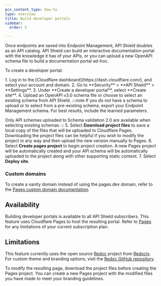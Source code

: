 ```yaml
---
pcx_content_type: how-to
type: overview
title: Build developer portals
sidebar:
  order: 5

---
```



Once <GlossaryTooltip term="API endpoint">endpoints</GlossaryTooltip> are saved into Endpoint Management, API Shield doubles as an API catalog. API Shield can build an interactive documentation portal with the knowledge it has of your APIs, or you can upload a new OpenAPI schema file to build a documentation portal ad-hoc.

To create a developer portal:

<Steps>
1. Log in to the [Cloudflare dashboard](https://dash.cloudflare.com/), and select your account and domain.
2. Go to **Security** > **API Shield** > **Settings**.
3. Under **Create a developer portal**, select **Create site**.
4. Upload an OpenAPI v3.0 schema file or choose to select an existing schema from API Shield.
   :::note
   If you do not have a schema to upload or to select from a pre-existing schema, export your Endpoint Management schema. For best results, include the learned parameters.

   Only <GlossaryTooltip term="API schema">API schemas</GlossaryTooltip> uploaded to Schema validation 2.0 are available when selecting existing schemas
   :::
5. Select **Download project files** to save a local copy of the files that will be uploaded to Cloudflare Pages. Downloading the project files can be helpful if you wish to modify the project in any way and then upload the new version manually to Pages.
6. Select **Create pages project** to begin project creation. A new Pages project will be automatically created and your API schema will be automatically uploaded to the project along with other supporting static content.
7. Select **Deploy site**.
</Steps>

### Custom domains

To create a vanity domain instead of using the pages.dev domain, refer to the [Pages custom domain documentation](/pages/configuration/custom-domains/).

## Availability

Building developer portals is available to all API Shield subscribers. This feature uses Cloudflare Pages to host the resulting portal. Refer to [Pages](/pages/) for any limitations of your current subscription plan.

## Limitations

This feature currently uses the open source [Redoc](https://github.com/Redocly/redoc) project from [Redocly](https://redocly.com/). For custom theme and branding options, visit the [Redoc GitHub repository](https://github.com/Redocly/redoc).

To modify the resulting page, download the project files before creating the Pages project. You can create a new Pages project with the modified files you have made to meet your branding guidelines.
